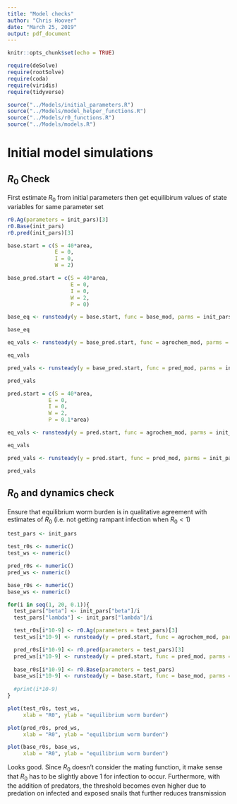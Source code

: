 ```yaml
---
title: "Model checks"
author: "Chris Hoover"
date: "March 25, 2019"
output: pdf_document
---
```


```r
knitr::opts_chunk$set(echo = TRUE)

require(deSolve)
require(rootSolve)
require(coda)
require(viridis)
require(tidyverse)

source("../Models/initial_parameters.R")
source("../Models/model_helper_functions.R")
source("../Models/r0_functions.R")
source("../Models/models.R")

```

# Initial model simulations  
## $R_0$ Check  
First estimate $R_0$ from initial parameters then get equilibirum values of state variables for same parameter set
```r
r0.Ag(parameters = init_pars)[3]
r0.Base(init_pars)
r0.pred(init_pars)[3]

base.start = c(S = 40*area,
               E = 0,
               I = 0,
               W = 2)

base_pred.start = c(S = 40*area,
                    E = 0,
                    I = 0,
                    W = 2,
                    P = 0)

base_eq <- runsteady(y = base.start, func = base_mod, parms = init_pars)$y

base_eq

eq_vals <- runsteady(y = base_pred.start, func = agrochem_mod, parms = init_pars)$y

eq_vals

pred_vals <- runsteady(y = base_pred.start, func = pred_mod, parms = init_pars)$y

pred_vals

pred.start = c(S = 40*area,
             E = 0,
             I = 0,
             W = 2,
             P = 0.1*area)

eq_vals <- runsteady(y = pred.start, func = agrochem_mod, parms = init_pars)$y

eq_vals

pred_vals <- runsteady(y = pred.start, func = pred_mod, parms = init_pars)$y

pred_vals

```

## $R_0$ and dynamics check  
Ensure that equilibrium worm burden is in qualitative agreement with estimates of $R_0$ (i.e. not getting rampant infection when $R_0<1$)
```r
test_pars <- init_pars

test_r0s <- numeric()
test_ws <- numeric()

pred_r0s <- numeric()
pred_ws <- numeric()

base_r0s <- numeric()
base_ws <- numeric()

for(i in seq(1, 20, 0.1)){
  test_pars["beta"] <- init_pars["beta"]/i
  test_pars["lambda"] <- init_pars["lambda"]/i

  test_r0s[i*10-9] <- r0.Ag(parameters = test_pars)[3]
  test_ws[i*10-9] <- runsteady(y = pred.start, func = agrochem_mod, parms = test_pars)$y["W"]

  pred_r0s[i*10-9] <- r0.pred(parameters = test_pars)[3]
  pred_ws[i*10-9] <- runsteady(y = pred.start, func = pred_mod, parms = test_pars)$y["W"]
  
  base_r0s[i*10-9] <- r0.Base(parameters = test_pars)
  base_ws[i*10-9] <- runsteady(y = base.start, func = base_mod, parms = test_pars)$y["W"]
  
  #print(i*10-9)
}

plot(test_r0s, test_ws, 
     xlab = "R0", ylab = "equilibrium worm burden")

plot(pred_r0s, pred_ws, 
     xlab = "R0", ylab = "equilibrium worm burden")

plot(base_r0s, base_ws, 
     xlab = "R0", ylab = "equilibrium worm burden")

```

Looks good. Since $R_0$ doesn't consider the mating function, it make sense that $R_0$ has to be slightly above 1 for infection to occur. Furthermore, with the addition of predators, the threshold becomes even higher due to predation on infected and exposed snails that further reduces transmission